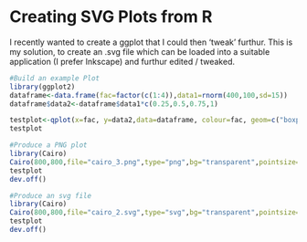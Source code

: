 Creating SVG Plots from R
========================================================

I recently wanted to create a ggplot that I could then 'tweak' furthur.  This is my solution, to create an .svg file which can be loaded into a suitable application (I prefer Inkscape) and furthur edited / tweaked.

```r
#Build an example Plot
library(ggplot2)
dataframe<-data.frame(fac=factor(c(1:4)),data1=rnorm(400,100,sd=15))
dataframe$data2<-dataframe$data1*c(0.25,0.5,0.75,1)

testplot<-qplot(x=fac, y=data2,data=dataframe, colour=fac, geom=c("boxplot", "jitter"))
testplot
```

```r
#Produce a PNG plot
library(Cairo)
Cairo(800,800,file="cairo_3.png",type="png",bg="transparent",pointsize=12, units="px",dpi=200)
testplot
dev.off()
```

```r
#Produce an svg file
library(Cairo)
Cairo(800,800,file="cairo_2.svg",type="svg",bg="transparent",pointsize=12, units="in",dpi=400, width=20, height=20)
testplot
dev.off()
```

